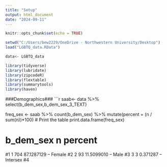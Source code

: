 ```yaml
---
title: "Setup"
output: html_document
date: "2024-09-11"
---
```


```r
knitr::opts_chunk$set(echo = TRUE)
```


```r
setwd("C:/Users/bew2229/OneDrive - Northwestern University/Desktop") 
load("LGBTQ_data.RData")

data<- LGBTQ_data 
```

```r
library(tidyverse)
library(lubridate)
library(zipcodeR)
library(flextable)
library(summarytools)
library(haven)
```

###Demographics###
```r
saab<- data %>% 
  select(b_dem_sex,b_dem_sex_3_TEXT) 

freq_sex <- saab %>%
  count(b_dem_sex) %>%
  mutate(percent = (n / sum(n))*100)
# Print the table
print.data.frame(freq_sex)

#  b_dem_sex   n    percent
#1         1 704 87.1287129 -- Female
#2         2  93 11.5099010 -- Male
#3         3   3  0.371287 -- Intersex
#4   
